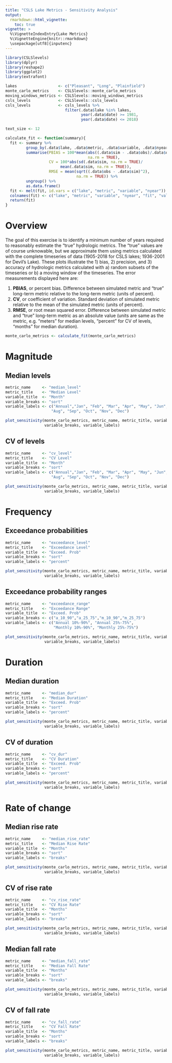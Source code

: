 ```yaml
---
title: "CSLS Lake Metrics - Sensitivity Analysis"
output: 
  rmarkdown::html_vignette:
    toc: true
vignette: >
  %\VignetteIndexEntry{Lake Metrics}
  %\VignetteEngine{knitr::rmarkdown}
  \usepackage[utf8]{inputenc}
---
```


```r
library(CSLSlevels)
library(dplyr)
library(reshape2)
library(ggplot2)
library(extrafont)

lakes                  <- c("Pleasant", "Long", "Plainfield")
monte_carlo_metrics    <- CSLSlevels::monte_carlo_metrics
moving_windows_metrics <- CSLSlevels::moving_windows_metrics
csls_levels            <- CSLSlevels::csls_levels
csls_levels            <- csls_levels %>%
                          filter(.data$lake %in% lakes,
                                 year(.data$date) >= 1981,
                                 year(.data$date) <= 2018)

text_size <- 12

calculate_fit <- function(summary){
  fit <- summary %>%
         group_by(.data$lake, .data$metric, .data$variable, .data$nyear) %>%
         summarise(PBIAS = 100*mean(abs((.data$sim - .data$obs)/.data$obs), 
                                    na.rm = TRUE),
                   CV = 100*abs(sd(.data$sim, na.rm = TRUE)/
                        mean(.data$sim, na.rm = TRUE)),
                   RMSE = mean(sqrt((.data$obs - .data$sim)^2),
                               na.rm = TRUE)) %>%
         ungroup() %>%
         as.data.frame()
  fit <- melt(fit, id.vars = c("lake", "metric", "variable", "nyear"))
  colnames(fit) <- c("lake", "metric", "variable", "nyear", "fit", "value")
  return(fit)
}

```

# Overview
The goal of this exercise is to identify a minimum number of years required to
reasonably estimate the "true" hydrologic metrics. The "true" values are of
course unknowable, but we approximate them using metrics calculated with the
complete timeseries of data (1905-2018 for CSLS lakes; 1936-2001 for Devil's
Lake). These plots illustrate the 1) bias, 2) precision, and 3) accuracy of
hydrologic metrics calculated with a) random subsets of the timeseries or b) a
moving window of the timeseries. The error measurements displayed here are:

 1. **PBIAS**, or percent bias. Difference between simulated metric and "true"
 long-term metric relative to the long-term metric (units of percent).
 2. **CV**, or coefficient of variation. Standard deviation of simulated metric
 relative to the mean of the simulated metric (units of percent).
 3. **RMSE**, or root mean squared error. Difference between simulated metric and
 "true" long-term metric as an absolute value (units are same as the metric, e.g.
 "meters" for median levels, "percent" for CV of levels, "months" for
 median duration).

```r
monte_carlo_metrics <- calculate_fit(monte_carlo_metrics)
```

# Magnitude

## Median levels

```r
metric_name     <- "median_level"
metric_title    <- "Median Level"
variable_title  <- "Month"
variable_breaks <- "sort"
variable_labels <- c("Annual","Jan", "Feb", "Mar", "Apr", "May", "Jun", "Jul",
                    "Aug", "Sep", "Oct", "Nov", "Dec")

plot_sensitivity(monte_carlo_metrics, metric_name, metric_title, variable_title, 
                 variable_breaks, variable_labels)
```

## CV of levels

```r
metric_name     <- "cv_level"
metric_title    <- "CV Level"
variable_title  <- "Month"
variable_breaks <- "sort"
variable_labels <- c("Annual","Jan", "Feb", "Mar", "Apr", "May", "Jun", "Jul",
                    "Aug", "Sep", "Oct", "Nov", "Dec")

plot_sensitivity(monte_carlo_metrics, metric_name, metric_title, variable_title, 
                 variable_breaks, variable_labels)
```

# Frequency

## Exceedance probabilities

```r
metric_name     <- "exceedance_level"
metric_title    <- "Exceedance Level"
variable_title  <- "Exceed. Prob"
variable_breaks <- "sort"
variable_labels <- "percent"

plot_sensitivity(monte_carlo_metrics, metric_name, metric_title, variable_title, 
                 variable_breaks, variable_labels)
```

## Exceedance probability ranges

```r
metric_name     <- "exceedance_range"
metric_title    <- "Exceedance Range"
variable_title  <- "Exceed. Prob"
variable_breaks <- c("a_10_90","a_25_75","m_10_90","m_25_75")
variable_labels <- c("Annual 10%-90%", "Annual 25%-75%", 
                     "Monthly 10%-90%", "Monthly 25%-75%")

plot_sensitivity(monte_carlo_metrics, metric_name, metric_title, variable_title, 
                 variable_breaks, variable_labels)
```

# Duration

## Median duration

```r
metric_name     <- "median_dur"
metric_title    <- "Median Duration"
variable_title  <- "Exceed. Prob"
variable_breaks <- "sort"
variable_labels <- "percent"

plot_sensitivity(monte_carlo_metrics, metric_name, metric_title, variable_title, 
                 variable_breaks, variable_labels)
```

## CV of duration

```r
metric_name     <- "cv_dur"
metric_title    <- "CV Duration"
variable_title  <- "Exceed. Prob"
variable_breaks <- "sort"
variable_labels <- "percent"

plot_sensitivity(monte_carlo_metrics, metric_name, metric_title, variable_title, 
                 variable_breaks, variable_labels)
```

# Rate of change

## Median rise rate

```r
metric_name     <- "median_rise_rate"
metric_title    <- "Median Rise Rate"
variable_title  <- "Months"
variable_breaks <- "sort"
variable_labels <- "breaks"

plot_sensitivity(monte_carlo_metrics, metric_name, metric_title, variable_title, 
                 variable_breaks, variable_labels)
```

## CV of rise rate

```r
metric_name     <- "cv_rise_rate"
metric_title    <- "CV Rise Rate"
variable_title  <- "Months"
variable_breaks <- "sort"
variable_labels <- "breaks"

plot_sensitivity(monte_carlo_metrics, metric_name, metric_title, variable_title, 
                 variable_breaks, variable_labels)
```

## Median fall rate

```r
metric_name     <- "median_fall_rate"
metric_title    <- "Median Fall Rate"
variable_title  <- "Months"
variable_breaks <- "sort"
variable_labels <- "breaks"

plot_sensitivity(monte_carlo_metrics, metric_name, metric_title, variable_title, 
                 variable_breaks, variable_labels)
```

## CV of fall rate

```r
metric_name     <- "cv_fall_rate"
metric_title    <- "CV Fall Rate"
variable_title  <- "Months"
variable_breaks <- "sort"
variable_labels <- "breaks"

plot_sensitivity(monte_carlo_metrics, metric_name, metric_title, variable_title, 
                 variable_breaks, variable_labels)
```
